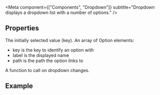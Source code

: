 
<Meta
  component={["Components", "Dropdown"]}
  subtitle="Dropdown displays a dropdown list with a number of options."
/>

## Properties

<PropsTable>
  <PropsTableRow value="value" type="String">
    The initially selected value (key).
  </PropsTableRow>
  <PropsTableRow value="options" type="Array" required>
    An array of Option elements:
    <ul>
        <li>
            <span class="code">key</span> is the key to identify an option with
        </li>
        <li>
            <span class="code">label</span> is the displayed name
        </li>
        <li>
            <span class="code">path</span> is the path the option links to
        </li>
    </ul>
  </PropsTableRow>
  <PropsTableRow value="handleChange" type="Function" required>
    A function to call on dropdown changes.
  </PropsTableRow>
</PropsTable>

## Example

<ExampleLoader example="Dropdown.tsx" />